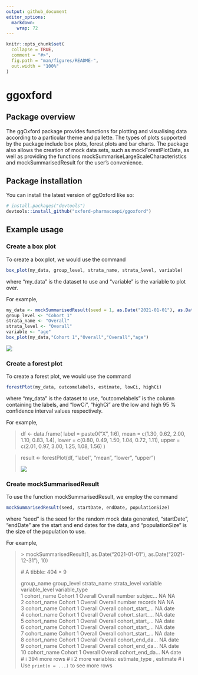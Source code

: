 ```yaml
---
output: github_document
editor_options: 
  markdown: 
    wrap: 72
---
```


<!-- README.md is generated from README.Rmd. Please edit that file -->

```r
knitr::opts_chunk$set(
  collapse = TRUE,
  comment = "#>",
  fig.path = "man/figures/README-",
  out.width = "100%"
)
```

# ggoxford

## Package overview

The ggOxford package provides functions for plotting and visualising
data according to a particular theme and pallette. The types of plots
supported by the package include box plots, forest plots and bar charts.
The package also allows the creation of mock data sets, such as
mockForestPlotData, as well as providing the functions
mockSummariseLargeScaleCharacteristics and mockSummarisedResult for the
user's convenience.

## Package installation

You can install the latest version of ggOxford like so:

``` r
# install.packages("devtools")
devtools::install_github("oxford-pharmacoepi/ggoxford")
```

## Example usage

### Create a box plot

To create a box plot, we would use the command

``` r
box_plot(my_data, group_level, strata_name, strata_level, variable)
```

where "my_data" is the dataset to use and "variable" is the variable to
plot over.

For example,

``` r
my_data <- mockSummarisedResult(seed = 1, as.Date("2021-01-01"), as.Date("2021-12-31"), 100)
group_level <- "Cohort 1"
strata_name <- "Overall"
strata_level <- "Overall"
variable <- "age"
box_plot(my_data,"Cohort 1","Overall","Overall","age")
```

![](Box%20Plot.png)

### Create a forest plot

To create a forest plot, we would use the command

``` r
forestPlot(my_data, outcomelabels, estimate, lowCi, highCi)
```

where "my_data" is the dataset to use, "outcomelabels" is the column
containing the labels, and "lowCi", "highCi" are the low and high 95 %
confidence interval values respectively.

For example,

> df \<- data.frame( label = paste0("X", 1:6), mean = c(1.30, 0.62,
> 2.00, 1.10, 0.83, 1.4), lower = c(0.80, 0.49, 1.50, 1.04, 0.72, 1.11),
> upper = c(2.01, 0.97, 3.00, 1.25, 1.08, 1.56) )

> result \<- forestPlot(df, "label", "mean", "lower", "upper")
>
> ![](Forest%20plot.png)

### Create mockSummarisedResult

To use the function mockSummarisedResult, we employ the command

``` r
mockSummarisedResult(seed, startDate, endDate, populationSize)
```

where "seed" is the seed for the random mock data generated,
"startDate", "endDate" are the start and end dates for the data, and
"populationSize" is the size of the population to use.

For example,

> \> mockSummarisedResult(1, as.Date("2021-01-01"),
> as.Date("2021-12-31"), 10)
>
> \# A tibble: 404 × 9
>
> group_name group_level strata_name strata_level variable
> variable_level variable_type <chr> <chr> <chr> <chr> <chr> <chr>
> <chr>\
> 1 cohort_name Cohort 1 Overall Overall number subjec... NA NA\
> 2 cohort_name Cohort 1 Overall Overall number records NA NA\
> 3 cohort_name Cohort 1 Overall Overall cohort_start\_... NA date\
> 4 cohort_name Cohort 1 Overall Overall cohort_start\_... NA date\
> 5 cohort_name Cohort 1 Overall Overall cohort_start\_... NA date\
> 6 cohort_name Cohort 1 Overall Overall cohort_start\_... NA date\
> 7 cohort_name Cohort 1 Overall Overall cohort_start\_... NA date\
> 8 cohort_name Cohort 1 Overall Overall cohort_end_da... NA date\
> 9 cohort_name Cohort 1 Overall Overall cohort_end_da... NA date\
> 10 cohort_name Cohort 1 Overall Overall cohort_end_da... NA date\
> \# ℹ 394 more rows \# ℹ 2 more variables: estimate_type <chr>,
> estimate <chr> \# ℹ Use `print(n = ...)` to see more rows
